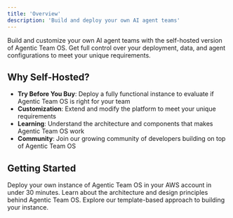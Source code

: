 ```yaml
---
title: 'Overview'
description: 'Build and deploy your own AI agent teams'
---
```


Build and customize your own AI agent teams with the self-hosted version of Agentic Team OS.
Get full control over your deployment, data, and agent configurations to meet your unique requirements. 

## Why Self-Hosted?

- **Try Before You Buy**: Deploy a fully functional instance to evaluate if Agentic Team OS is right for your team
- **Customization**: Extend and modify the platform to meet your unique requirements
- **Learning**: Understand the architecture and components that makes Agentic Team OS work
- **Community**: Join our growing community of developers building on top of Agentic Team OS

## Getting Started

<Card title="Quickstart Guide" icon="rocket" href="/self-hosting/quickstart">
  Deploy your own instance of Agentic Team OS in your AWS account in under 30 minutes.
</Card>

<Card title="Core Concepts" icon="book" href="/self-hosting/concepts/architecture">
  Learn about the architecture and design principles behind Agentic Team OS.
</Card>

<Card title="Templates" icon="code" href="/self-hosting/templates/api-template">
  Explore our template-based approach to building your instance.
</Card>

